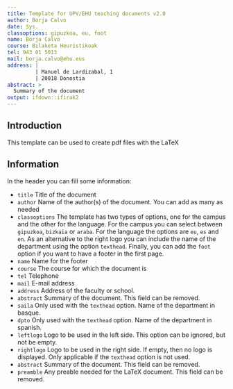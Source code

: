 ```yaml
---
title: Template for UPV/EHU teaching documents v2.0
author: Borja Calvo
date: Sys.
classoptions: gipuzkoa, eu, foot
name: Borja Calvo
course: Bilaketa Heuristikoak
tel: 943 01 5013
mail: borja.calvo@ehu.eus
address: | 
         | Manuel de Lardizabal, 1
         | 20018 Donostia
abstract: >
  Summary of the document
output: ifdown::ifirak2
---
```



## Introduction

This template can be used to create pdf files with the LaTeX 

## Information
In the header you can fill some information:

* `title` Title of the document
* `author` Name of the author(s) of the document. You can add as many as needed
* `classoptions` The template has two types of options, one for the campus and the other for the language. For the campus you can select between `gipuzkoa`, `bizkaia` or `araba`. For the language the options are `eu`, `es` and `en`. As an alternative to the right logo you can include the name of the department using the option `texthead`. Finally, you can add the `foot` option if you want to have a footer in the first page.
* `name` Name for the footer
* `course` The course for which the document is
* `tel` Telephone
* `mail` E-mail address
* `address` Address of the faculty or school.
* `abstract` Summary of the document. This field can be removed.
* `saila` Only used with the `texthead` option. Name of the department in basque.
* `dpto` Only used with the `texthead` option. Name of the department in spanish.
* `leftlogo` Logo to be used in the left side. This option can be ignored, but not be empty.
* `rightlogo` Logo to be used in the right side. If empty, then no logo is displayed. Only applicable if the `texthead` option is not used.
* `abstract` Summary of the document. This field can be removed.
* `preamble` Any preable needed for the LaTeX document. This field can be removed.

